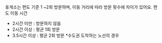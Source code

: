 휴게소는 편도 기준 1 ~2회 방문하며, 이동 거리에 따라 방문 횟수에 차이가 있어요.
  편도 이동 시간
  - 2시간 미만 : 방문하지 않음
  - 2시간 이상 : 평균 1회 방문
  - 3.5시간 이상 : 평균 2회 방문
  \*수도권 도착하는 노선의 경우
